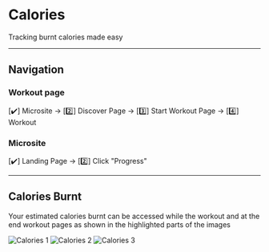 # Calories

Tracking burnt calories made easy

---
## Navigation

### Workout page

<span className="boldText">[✔️] Microsite → [2️⃣] Discover Page → [3️⃣] Start Workout Page → [4️⃣] Workout</span>

### Microsite

<span className="boldText">[✔️] Landing Page → [2️⃣] Click "Progress"</span>

---

## Calories Burnt

Your estimated calories burnt can be accessed while the workout and at the end workout pages as shown in the highlighted parts of the images

![Calories 1](/img/Calories1.webp)
![Calories 2](/img/Calories2.webp)
![Calories 3](/img/Calories3.webp)